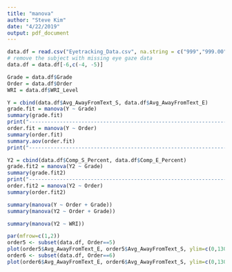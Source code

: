 ```yaml
---
title: "manova"
author: "Steve Kim"
date: "4/22/2019"
output: pdf_document
---
```


```r
data.df = read.csv("Eyetracking_Data.csv", na.string = c("999","999.00","#NULL!"), stringsAsFactors = FALSE)
# remove the subject with missing eye gaze data
data.df = data.df[-6,c(-4, -5)]

Grade = data.df$Grade
Order = data.df$Order
WRI = data.df$WRI_Level

Y = cbind(data.df$Avg_AwayFromText_S, data.df$Avg_AwayFromText_E)
grade.fit = manova(Y ~ Grade)
summary(grade.fit)
print("-------------------------------------------------------------------------------------------")
order.fit = manova(Y ~ Order)
summary(order.fit)
summary.aov(order.fit)
print("-------------------------------------------------------------------------------------------")

Y2 = cbind(data.df$Comp_S_Percent, data.df$Comp_E_Percent)
grade.fit2 = manova(Y2 ~ Grade)
summary(grade.fit2)
print("-------------------------------------------------------------------------------------------")
order.fit2 = manova(Y2 ~ Order)
summary(order.fit2)

summary(manova(Y ~ Order + Grade))
summary(manova(Y2 ~ Order + Grade))

summary(manova(Y2 ~ WRI))
```


```r
par(mfrow=c(1,2))
order5 <- subset(data.df, Order==5)
plot(order5$Avg_AwayFromText_E, order5$Avg_AwayFromText_S, ylim=c(0,130), xlim=c(0,55))
order6 <- subset(data.df, Order==6)
plot(order6$Avg_AwayFromText_E, order6$Avg_AwayFromText_S, ylim=c(0,130), xlim=c(0,55))
```
